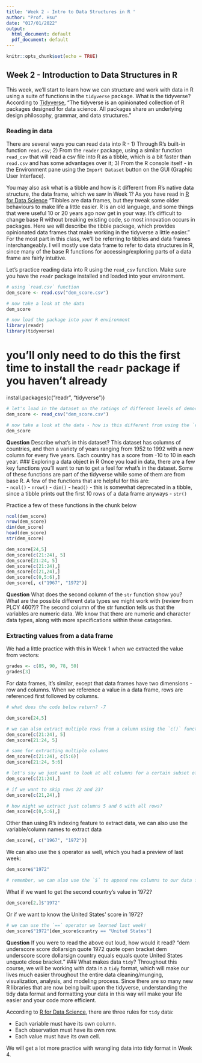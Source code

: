 ```yaml
---
title: 'Week 2 - Intro to Data Structures in R '
author: "Prof. Hsu"
date: "017/01/2022"
output:
  html_document: default
  pdf_document: default
---
```


```r
knitr::opts_chunk$set(echo = TRUE)
```

## Week 2 - Introduction to Data Structures in R 

This week, we'll start to learn how we can structure and work with data in R using a suite of functions in the `tidyverse` package. What is the tidyverse? According to [Tidyverse](https://tidyverse.org), "The tidyverse is an opinionated collection of R packages designed for data science. All packages share an underlying design philosophy, grammar, and data structures."  

### Reading in data 
There are several ways you can read data into R -  1) Through R's built-in function `read.csv`; 2) From the `reader` package, using a similar function `read_csv` that will read a csv file into R as a tibble, which is a bit faster than `read.csv` and has some advantages over it; 3) From the R console itself - in the Environment pane using the `Import Dataset` button on the GUI (Graphic User Interface).  

You may also ask what is a tibble and how is it different from R's native data structure, the data frame, which we saw in Week 1? As you have read in [R for Data Science](https://r4ds.had.co.nz/tibbles.html) "Tibbles are data frames, but they tweak some older behaviours to make life a little easier. R is an old language, and some things that were useful 10 or 20 years ago now get in your way. It’s difficult to change base R without breaking existing code, so most innovation occurs in packages. Here we will describe the tibble package, which provides opinionated data frames that make working in the tidyverse a little easier." For the most part in this class, we'll be referring to tibbles and data frames interchangeably. I will mostly use data frame to refer to data structures in R, since many of the base R functions for accessing/exploring parts of a data frame are fairly intuitive.

Let's practice reading data into R using the `read_csv` function. Make sure you have the `readr` package installed and loaded into your environment.
```r
# using `read.csv` function
dem_score <- read.csv("dem_score.csv")

# now take a look at the data
dem_score
```

```r
# now load the package into your R environment
library(readr)
library(tidyverse)
```

# you'll only need to do this the first time to install the `readr` package if you haven't already
install.packages(c("readr", "tidyverse"))

```r
# let's load in the dataset on the ratings of different levels of democracy from the Modern Dive textbook
dem_score <- read_csv("dem_score.csv")

# now take a look at the data - how is this different from using the `read.csv` function in base R?
dem_score

```
**Question**
Describe what's in this dataset?
This dataset has columns of countries, and then a variety of years ranging from 1952 to 1992 with a new column for every five years. Each country has a score from -10 to 10 in each year.
### Exploring a data object in R 
Once you load in data, there are a few key functions you'll want to run to get a feel for what's in the dataset. Some of these functions are part of the tidyverse while some of them are from base R. A few of the functions that are helpful for this are:  
- `ncol()`
- `nrow()`
- `dim()`
- `head()` - this is somewhat deprecated in a tibble, since a tibble prints out the first 10 rows of a data frame anyways
- `str()`

Practice a few of these functions in the chunk below
```r
ncol(dem_score)
nrow(dem_score)
dim(dem_score)
head(dem_score)
str(dem_score)

dem_score[24,5]
dem_score[c(21:24), 5]
dem_score[21:24, 5]
dem_score[c(21:24),]
dem_score[c(21,24),]
dem_score[c(0,5:6),]
dem_score[, c("1967", "1972")]
```
**Question**
What does the second column of the `str` function show you? What are the possible different data types we might work with (review from PLCY 460?)?
The second column of the str function tells us that the variables are numeric data. We know that there are numeric and character data types, along with more specifications within these catagories.

### Extracting values from a data frame
We had a little practice with this in Week 1 when we extracted the value from vectors:
```r
grades <- c(85, 90, 78, 50) 
grades[3] 
```

For data frames, it’s similar, except that data frames have two dimensions - row and columns. When we reference a value in a data frame, rows are referenced first followed by columns.
```r
# what does the code below return? -7

dem_score[24,5]

# we can also extract multiple rows from a column using the `c()` function or simply just with a `:`:
dem_score[c(21:24), 5]
dem_score[21:24, 5]

# same for extracting multiple columns
dem_score[c(21:24), c(5:6)]
dem_score[21:24, 5:6]

# let's say we just want to look at all columns for a certain subset of rows
dem_score[c(21:24),]

# if we want to skip rows 22 and 23?
dem_score[c(21,24),]

# how might we extract just columns 5 and 6 with all rows?
dem_score[c(0,5:6),]
```
Other than using R's indexing feature to extract data, we can also use the variable/column names to extract data
```r
dem_score[, c("1967", "1972")]

```
We can also use the `$` operator as well, which you had a preview of last week:
```r
dem_score$"1972"

# remember, we can also use the `$` to append new columns to our data frame, like we did last week!
```
What if we want to get the second country's value in 1972?
```r
dem_score[2,]$"1972"
```
Or if we want to know the United States' score in 1972? 
```r
# we can use the `==` operator we learned last week!
dem_score$"1972"[dem_score$country == "United States"]
```
**Question**
If you were to read the above out loud, how would it read?
"dem underscore score dollarsign quote 1972 quote open bracket dem underscore score dollarsign country equals equals quote United States unquote close bracket."
### What makes data `tidy`?
Throughout this course, we will be working with data in a `tidy` format, which will make our lives much easier throughout the entire data cleaning/munging, visualization, analysis, and modeling process. Since there are so many new R libraries that are now being built upon the tidyverse, understanding the tidy data format and formatting your data in this way will make your life easier and your code more efficient.  

According to [R for Data Science](https://r4ds.had.co.nz/tidy-data.html), there are three rules for `tidy` data:  

- Each variable must have its own column.  
- Each observation must have its own row.  
- Each value must have its own cell.  

We will get a lot more practice with wrangling data into tidy format in Week 4. 

